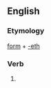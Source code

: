 ==English==

===Etymology===
[[form]] + [[-eth]]

===Verb===
{{infl|en|verb form}}

# {{archaic third-person singular of|form}}